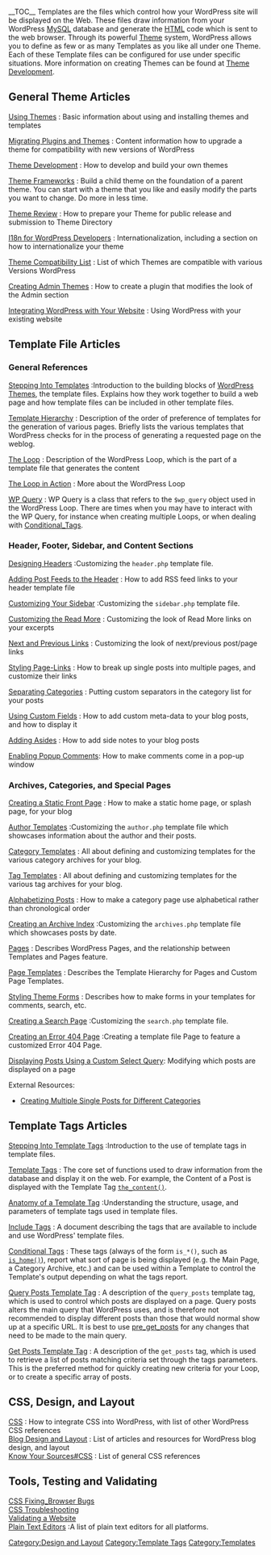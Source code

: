 {{Languages|
{{en|Templates}}
{{es|Templates}}
{{it|Templates}}
{{ja|テンプレート}}
{{ru|Шаблоны}}
{{zh-cn|模版}}
}}

__TOC__
Templates are the files which control how your WordPress site will be displayed on the Web.  These files draw information from your WordPress [[Glossary#MySQL|MySQL]] database and generate the [[Glossary#HTML|HTML]] code which is sent to the web browser.  Through its powerful [[Using Themes|Theme]] system, WordPress allows you to define as few or as many Templates as you like all under one Theme.  Each of these Template files can be configured for use under specific situations.  More information on creating Themes can be found at [[Theme Development]].

== General Theme Articles ==

; [[Using Themes]] : Basic information about using and installing themes and templates

; [[Migrating Plugins and Themes]] : Content information how to upgrade a theme for compatibility with new versions of WordPress

; [[Theme Development]] : How to develop and build your own themes 

; [[Theme Frameworks]] : Build a child theme on the foundation of a parent theme. You can start with a theme that you like and easily modify the parts you want to change. Do more in less time.

; [[Theme Review]] : How to prepare your Theme for public release and submission to Theme Directory

; [[I18n for WordPress Developers]] : Internationalization, including a section on how to internationalize your theme

; [[Themes/Theme_Compatibility | Theme Compatibility List]] : List of which Themes are compatible with various Versions WordPress

; [[Creating Admin Themes]] : How to create a plugin that modifies the look of the Admin section

; [[Integrating WordPress with Your Website]] : Using WordPress with your existing website

== Template File Articles ==

=== General References ===

; [[Stepping Into Templates]] :Introduction to the building blocks of [[Using Themes|WordPress Themes]], the template files. Explains how they work together to build a web page and how template files can be included in other template files. 

; [[Template Hierarchy]] : Description of the order of preference of templates for the generation of various pages. Briefly lists the various templates that WordPress checks for in the process of generating a requested page on the weblog.

; [[The Loop]] : Description of the WordPress Loop, which is the part of a template file that generates the content

; [[The Loop in Action]] : More about the WordPress Loop

; [[Class_Reference/WP_Query|WP Query]] : WP Query is a class that refers to the <tt>$wp_query</tt> object used in the WordPress Loop. There are times when you may have to interact with the WP Query, for instance when creating multiple Loops, or when dealing with [[Conditional_Tags]].

=== Header, Footer, Sidebar, and Content Sections ===

;[[Designing Headers]] :Customizing the <tt>header.php</tt> template file.

;[[Adding Post Feeds to the Header]] : How to add RSS feed links to your header template file

;[[Customizing Your Sidebar]] :Customizing the <tt>sidebar.php</tt> template file.

;[[Customizing the Read More]] : Customizing the look of Read More links on your excerpts

;[[Next and Previous Links]] : Customizing the look of next/previous post/page links

;[[Styling Page-Links]] : How to break up single posts into multiple pages, and customize their links

;[[Separating Categories]] : Putting custom separators in the category list for your posts

;[[Custom Fields|Using Custom Fields]] : How to add custom meta-data to your blog posts, and how to display it

;[[Adding Asides]] : How to add side notes to your blog posts

; [[FAQ_Working_with_WordPress#Can_I_have_popup_comments.3F|Enabling Popup Comments]]: How to make comments come in a pop-up window

=== Archives, Categories, and Special Pages ===

;[[Creating a Static Front Page]] : How to make a static home page, or splash page, for your blog

;[[Author Templates]] :Customizing the <tt>author.php</tt> template file which showcases information about the author and their posts.

; [[Category Templates]] : All about defining and customizing templates for the various category archives for your blog.

; [[Tag Templates]] : All about defining and customizing templates for the various tag archives for your blog.

; [[Alphabetizing Posts]] : How to make a category page use alphabetical rather than chronological order

;[[Creating an Archive Index]] :Customizing the <tt>archives.php</tt> template file which showcases posts by date.

;[[Pages]] : Describes WordPress Pages, and the relationship between Templates and Pages feature.

;[[Page_Templates|Page Templates]] : Describes the Template Hierarchy for Pages and Custom Page Templates.

; [[Styling Theme Forms]] : Describes how to make forms in your templates for comments, search, etc.

;[[Creating a Search Page]] :Customizing the <tt>search.php</tt> template file.

;[[Creating an Error 404 Page]] :Creating a template file Page to feature a customized Error 404 Page.

;[[Displaying Posts Using a Custom Select Query]]: Modifying which posts are displayed on a page

;External Resources: 
* [http://www.cameraontheroad.com/?p=623 Creating Multiple Single Posts for Different Categories]

== Template Tags Articles==

; [[Stepping Into Template Tags]] :Introduction to the use of template tags in template files.

; [[Template Tags]] :  The core set of functions used to draw information from the database and display it on the web.  For example, the Content of a Post is displayed with the Template Tag <tt>[[Template Tags/the_content|the_content()]]</tt>.

; [[Template_Tags/Anatomy_of_a_Template_Tag|Anatomy of a Template Tag]] :Understanding the structure, usage, and parameters of template tags used in template files.

; [[Include Tags]] : A document describing the tags that are available to include and use WordPress' template files.

; [[Conditional Tags]] :  These tags (always of the form <tt>is_*()</tt>, such as <tt>[[Function Reference/is home|is_home()]]</tt>), report what sort of page is being displayed (e.g. the Main Page, a Category Archive, etc.) and can be used within a Template to control the Template's output depending on what the tags report.

; [[Template_Tags/query_posts|Query Posts Template Tag]] : A description of the <tt>query_posts</tt> template tag, which is used to control which posts are displayed on a page. Query posts alters the main query that WordPress uses, and is therefore not recommended to display different posts than those that would normal show up at a specific URL. It is best to use [[Plugin_API/Action_Reference/pre_get_posts|pre_get_posts]] for any changes that need to be made to the main query.

; [[Template_Tags/get_posts|Get Posts Template Tag]] : A description of the <tt>get_posts</tt> tag, which is used to retrieve a list of posts matching criteria set through the tags parameters. This is the preferred method for quickly creating new criteria for your Loop, or to create a specific array of posts.

==CSS, Design, and Layout==

; [[CSS]] : How to integrate CSS into WordPress, with list of other WordPress CSS references
; [[Blog Design and Layout]] : List of articles and resources for WordPress blog design, and layout
; [[Know Your Sources#CSS]] : List of general CSS references

== Tools, Testing and Validating==

; [[CSS Fixing_Browser Bugs]]
; [[CSS Troubleshooting]]
; [[Validating a Website]]
; [[Glossary#Text_editor|Plain Text Editors]] :A list of plain text editors for all platforms.

[[Category:Design and Layout]]
[[Category:Template Tags]]
[[Category:Templates]]